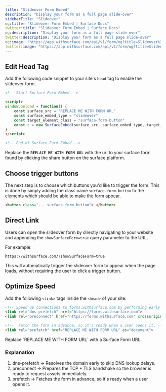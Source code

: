```yaml
---
title: "Slideover Form Embed"
description: "Display your form as a full page slide-over"
sidebarTitle: "Slideover"
og:title: "Slideover Form Embed | Surface Docs"
twitter:title: "Slideover Form Embed | Surface Docs"
og:description: "Display your form as a full page slide-over"
twitter:description: "Display your form as a full page slide-over"
og:image: "https://app.withsurface.com/api/v1/form/og?title=Slideover%20Form%20Embed"
twitter:image: "https://app.withsurface.com/api/v1/form/og?title=Slideover%20Form%20Embed"
---
```



<SurfaceTagWarning />

## Edit Head Tag

Add the following code snippet to your site's `head` tag to enable the slideover form.

```html
<!-- Start Surface Form Embed -->

<script>
window.onload = function() {
    const surface_src = "REPLACE ME WITH FORM URL"
    const surface_embed_type = "slideover"
    const target_element_class = "surface-form-button"
    const c = new SurfaceEmbed(surface_src, surface_embed_type, target_element_class)
}
</script>

<!-- End of Surface Form Embed -->
```

Replace the **`REPLACE ME WITH FORM URL`** with the url to your surface form found by clicking the share button on the surface platform.

## Choose trigger buttons

The next step is to choose which buttons you'd like to trigger the form. This is done by simply adding the class name `surface-form-button` to the elements which should be able to make the form appear.

```html
<button class="... surface-form-button"> </button>
```

## Direct Link

Users can open the slideover form by directly navigating to your website and appending the `showSurfaceForm=true` query parameter to the URL.

For example:
```
https://withsurface.com/?showSurfaceForm=true
```

This will automatically trigger the slideover form to appear when the page loads, without requiring the user to click a trigger button.

## Optimize Speed

Add the following `<link>` tags inside the `<head>` of your site:

```html
<!-- Speed up connections to forms.withsurface.com by performing early DNS resolution and TCP handshake -->
<link rel="dns-prefetch" href="https://forms.withsurface.com">
<link rel="preconnect" href="https://forms.withsurface.com" crossorigin>

<!--  Fetch the form in advance, so it's ready when a user opens it. -->
<link rel="prefetch" href="REPLACE ME WITH FORM URL" as="document">
```

<Info>
Replace `REPLACE ME WITH FORM URL` with a Surface Form URL.
</Info>

### Explanation

1. dns-prefetch → Resolves the domain early to skip DNS lookup delays.
2. preconnect → Prepares the TCP + TLS handshake so the browser is ready to request assets immediately.
3. prefetch → Fetches the form in advance, so it's ready when a user opens it.
